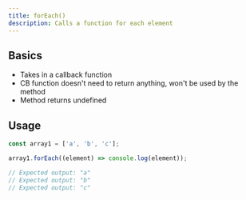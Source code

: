 ```yaml
---
title: forEach()
description: Calls a function for each element
---
```


## Basics

- Takes in a callback function
- CB function doesn't need to return anything, won't be used by the method
- Method returns undefined

## Usage

```js
const array1 = ['a', 'b', 'c'];

array1.forEach((element) => console.log(element));

// Expected output: "a"
// Expected output: "b"
// Expected output: "c"
```
